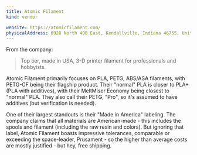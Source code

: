 ```yaml
---
title: Atomic Filament
kind: vendor

website: https://atomicfilament.com/
physicalAddress: 6928 North 400 East, Kendallville, Indiana 46755, United States
---
```


From the company:

> Top tier, made in USA, 3-D printer filament for professionals and hobbyists.

Atomic Filament primarily focuses on PLA, PETG, ABS/ASA filaments, with PETG-CF being their flagship product. Their "normal" PLA is closer to PLA+ (PLA with additives), with their MeltMiser Economy being closest to "normal" PLA. They also call their PETG, "Pro", so it's assumed to have additives (but verification is needed).

One of their largest standouts is their "Made in America" labeling. The company claims that all materials are American-made - this includes the spools and filament (including the raw resin and colors). But ignoring that label, Atomic Filament boasts impressive tolerances, comparable or exceeding the space-leader, Prusament - so the higher than average costs are mostly justified - but hey, free shipping.
